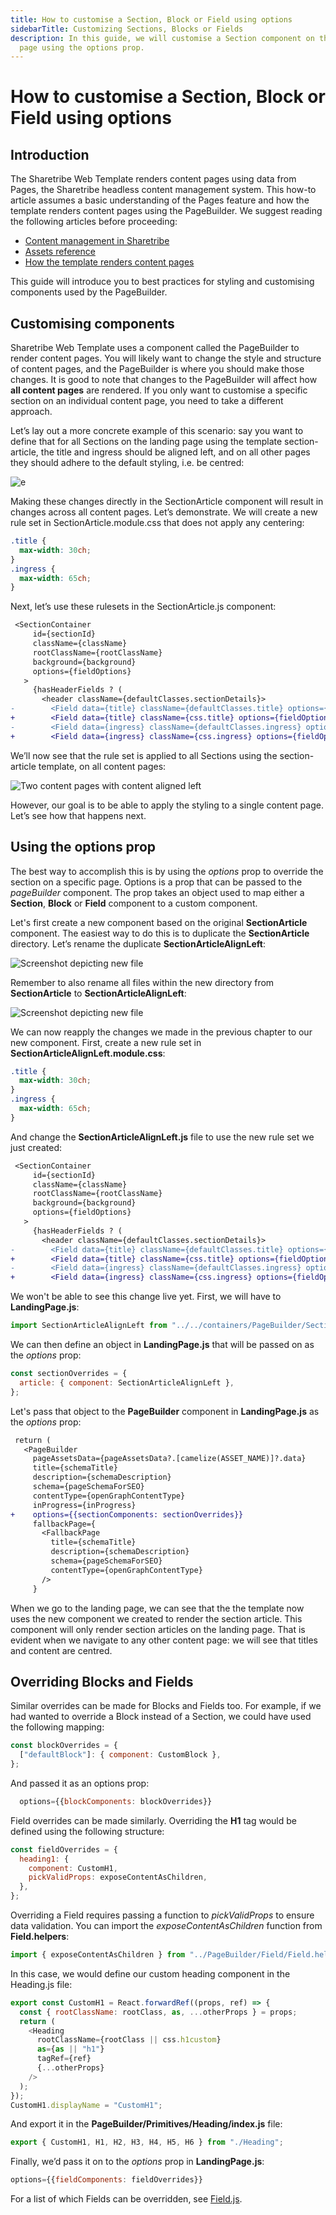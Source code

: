 ```yaml
---
title: How to customise a Section, Block or Field using options
sidebarTitle: Customizing Sections, Blocks or Fields
description: In this guide, we will customise a Section component on the landing
  page using the options prop.
---
```


# How to customise a Section, Block or Field using options

## Introduction

The Sharetribe Web Template renders content pages using data from Pages,
the Sharetribe headless content management system. This how-to article
assumes a basic understanding of the Pages feature and how the template
renders content pages using the PageBuilder. We suggest reading the
following articles before proceeding:

- [Content management in Sharetribe](/concepts/content-management/)
- [Assets reference](/references/assets/)
- [How the template renders content pages](/template/content-management/page-builder/)

This guide will introduce you to best practices for styling and
customising components used by the PageBuilder.

## Customising components

Sharetribe Web Template uses a component called the PageBuilder to
render content pages. You will likely want to change the style and
structure of content pages, and the PageBuilder is where you should make
those changes. It is good to note that changes to the PageBuilder will
affect how **all content pages** are rendered. If you only want to
customise a specific section on an individual content page, you need to
take a different approach.

Let’s lay out a more concrete example of this scenario: say you want to
define that for all Sections on the landing page using the template
section-article, the title and ingress should be aligned left, and on
all other pages they should adhere to the default styling, i.e. be
centred:

![e](./example1.png)

Making these changes directly in the SectionArticle component will
result in changes across all content pages. Let’s demonstrate. We will
create a new rule set in SectionArticle.module.css that does not apply
any centering:

```css
.title {
  max-width: 30ch;
}
.ingress {
  max-width: 65ch;
}
```

Next, let’s use these rulesets in the SectionArticle.js component:

```diff
 <SectionContainer
     id={sectionId}
     className={className}
     rootClassName={rootClassName}
     background={background}
     options={fieldOptions}
   >
     {hasHeaderFields ? (
       <header className={defaultClasses.sectionDetails}>
-        <Field data={title} className={defaultClasses.title} options={fieldOptions} />
+        <Field data={title} className={css.title} options={fieldOptions} />
-        <Field data={ingress} className={defaultClasses.ingress} options={fieldOptions} />
+        <Field data={ingress} className={css.ingress} options={fieldOptions} />
```

We’ll now see that the rule set is applied to all Sections using the
section-article template, on all content pages:

![Two content pages with content aligned left](./left-aligned.png)

However, our goal is to be able to apply the styling to a single content
page. Let’s see how that happens next.

## Using the options prop

The best way to accomplish this is by using the _options_ prop to
override the section on a specific page. Options is a prop that can be
passed to the _pageBuilder_ component. The prop takes an object used to
map either a **Section**, **Block** or **Field** component to a custom
component.

Let's first create a new component based on the original
**SectionArticle** component. The easiest way to do this is to duplicate
the **SectionArticle** directory. Let’s rename the duplicate
**SectionArticleAlignLeft**:

![Screenshot depicting new file](./vscode-sc.png)

Remember to also rename all files within the new directory from
**SectionArticle** to **SectionArticleAlignLeft**:

![Screenshot depicting new file](./vscode-sc2.png)

We can now reapply the changes we made in the previous chapter to our
new component. First, create a new rule set in
**SectionArticleAlignLeft.module.css**:

```css
.title {
  max-width: 30ch;
}
.ingress {
  max-width: 65ch;
}
```

And change the **SectionArticleAlignLeft.js** file to use the new rule
set we just created:

```diff
 <SectionContainer
     id={sectionId}
     className={className}
     rootClassName={rootClassName}
     background={background}
     options={fieldOptions}
   >
     {hasHeaderFields ? (
       <header className={defaultClasses.sectionDetails}>
-        <Field data={title} className={defaultClasses.title} options={fieldOptions} />
+        <Field data={title} className={css.title} options={fieldOptions} />
-        <Field data={ingress} className={defaultClasses.ingress} options={fieldOptions} />
+        <Field data={ingress} className={css.ingress} options={fieldOptions} />
```

We won't be able to see this change live yet. First, we will have to
**LandingPage.js**:

```js
import SectionArticleAlignLeft from "../../containers/PageBuilder/SectionBuilder/SectionArticleAlignLeft";
```

We can then define an object in **LandingPage.js** that will be passed
on as the _options_ prop:

```js
const sectionOverrides = {
  article: { component: SectionArticleAlignLeft },
};
```

Let's pass that object to the **PageBuilder** component in
**LandingPage.js** as the _options_ prop:

```diff
 return (
   <PageBuilder
     pageAssetsData={pageAssetsData?.[camelize(ASSET_NAME)]?.data}
     title={schemaTitle}
     description={schemaDescription}
     schema={pageSchemaForSEO}
     contentType={openGraphContentType}
     inProgress={inProgress}
+    options={{sectionComponents: sectionOverrides}}
     fallbackPage={
       <FallbackPage
         title={schemaTitle}
         description={schemaDescription}
         schema={pageSchemaForSEO}
         contentType={openGraphContentType}
       />
     }
```

When we go to the landing page, we can see that the the template now
uses the new component we created to render the section article. This
component will only render section articles on the landing page. That is
evident when we navigate to any other content page: we will see that
titles and content are centred.

## Overriding Blocks and Fields

Similar overrides can be made for Blocks and Fields too. For example, if
we had wanted to override a Block instead of a Section, we could have
used the following mapping:

```js
const blockOverrides = {
  ["defaultBlock"]: { component: CustomBlock },
};
```

And passed it as an options prop:

```js
  options={{blockComponents: blockOverrides}}
```

Field overrides can be made similarly. Overriding the **H1** tag would
be defined using the following structure:

```js
const fieldOverrides = {
  heading1: {
    component: CustomH1,
    pickValidProps: exposeContentAsChildren,
  },
};
```

Overriding a Field requires passing a function to _pickValidProps_ to
ensure data validation. You can import the _exposeContentAsChildren_
function from **Field.helpers**:

```js
import { exposeContentAsChildren } from "../PageBuilder/Field/Field.helpers";
```

In this case, we would define our custom heading component in the
Heading.js file:

```js
export const CustomH1 = React.forwardRef((props, ref) => {
  const { rootClassName: rootClass, as, ...otherProps } = props;
  return (
    <Heading
      rootClassName={rootClass || css.h1custom}
      as={as || "h1"}
      tagRef={ref}
      {...otherProps}
    />
  );
});
CustomH1.displayName = "CustomH1";
```

And export it in the **PageBuilder/Primitives/Heading/index.js** file:

```js
export { CustomH1, H1, H2, H3, H4, H5, H6 } from "./Heading";
```

Finally, we’d pass it on to the _options_ prop in **LandingPage.js**:

```js
options={{fieldComponents: fieldOverrides}}
```

For a list of which Fields can be overridden, see
[Field.js](https://github.com/sharetribe/web-template/blob/main/src/containers/PageBuilder/Field/Field.js).
